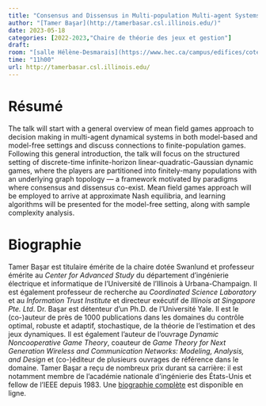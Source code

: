 ```yaml
---
title: "Consensus and Dissensus in Multi-population Multi-agent Systems"
author: "[Tamer Başar](http://tamerbasar.csl.illinois.edu/)"
date: 2023-05-18
categories: [2022-2023,"Chaire de théorie des jeux et gestion"]
draft: 
room: "[salle Hélène-Desmarais](https://www.hec.ca/campus/edifices/cote_sainte_catherine/1er_etage/salles_cours/hdesmarais.html)"
time: "11h00"
url: http://tamerbasar.csl.illinois.edu/
---
```


# Résumé

The talk will start with a general overview of mean field games approach to decision making in multi-agent dynamical systems in both model-based and model-free settings and discuss connections to finite-population games. Following this general introduction, the talk will focus on the structured setting of discrete-time infinite-horizon linear-quadratic-Gaussian dynamic games, where the players are partitioned into finitely-many populations with an underlying graph topology --- a framework motivated by paradigms where consensus and dissensus co-exist. Mean field games approach will be employed to arrive at approximate Nash equilibria, and learning algorithms will be presented for the model-free setting, along with sample complexity analysis.


# Biographie

Tamer Başar est titulaire émérite de la chaire dotée Swanlund et professeur émérite au *Center for Advanced Study* du département d'ingénierie électrique et informatique de l'Université de l'Illinois à Urbana-Champaign. Il est également professeur de recherche au *Coordinated Science Laboratory* et au *Information Trust Institute* et directeur exécutif de *Illinois at Singapore Pte. Ltd*. Dr. Başar est détenteur d'un Ph.D. de l'Université Yale. Il est le (co-)auteur de près de 1000 publications dans les domaines du contrôle optimal, robuste et adaptif, stochastique, de la théorie de l'estimation et des jeux dynamiques. Il est également l'auteur de l'ouvrage *Dynamic Noncooperative Game Theory*, coauteur de *Game Theory for Next Generation Wireless and Communication Networks: Modeling, Analysis, and Design* et (co-)éditeur de plusieurs ouvrages de référence dans le domaine. Tamer Başar a reçu de nombreux prix durant sa carrière: il est notamment membre de l'académie nationale d'ingénierie des États-Unis et fellow de l'IEEE depuis 1983. Une [biographie complète](http://tamerbasar.csl.illinois.edu/bio.html) est disponible en ligne.

